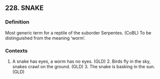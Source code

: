 ## 228. SNAKE
### Definition
Most generic term for a reptile of the suborder Serpentes. (CoBL) To be distinguished from the meaning ‘worm’.

### Contexts
1. A snake has eyes, a worm has no eyes. (GLD) 2. Birds fly in the sky, snakes crawl on the ground. (GLD) 3. The snake is basking in the sun. (GLD)

